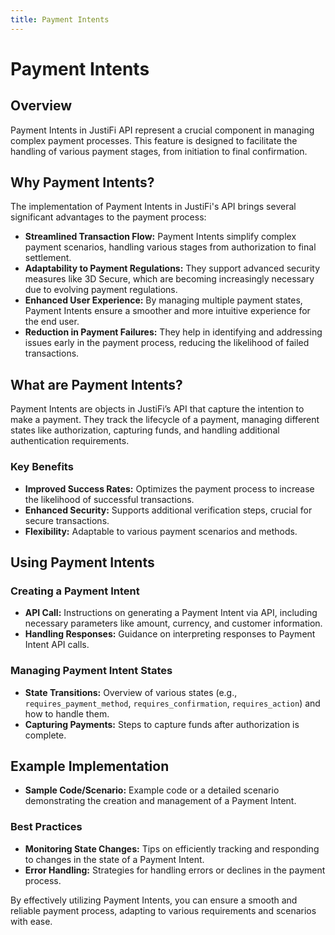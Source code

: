 ```yaml
---
title: Payment Intents
---
```


# Payment Intents

## Overview

Payment Intents in JustiFi API represent a crucial component in managing complex payment processes.
This feature is designed to facilitate the handling of various payment stages, from initiation to
final confirmation.

## Why Payment Intents?

The implementation of Payment Intents in JustiFi's API brings several significant advantages to the
payment process:

- **Streamlined Transaction Flow:** Payment Intents simplify complex payment scenarios, handling
  various stages from authorization to final settlement.
- **Adaptability to Payment Regulations:** They support advanced security measures like 3D Secure,
  which are becoming increasingly necessary due to evolving payment regulations.
- **Enhanced User Experience:** By managing multiple payment states, Payment Intents ensure a
  smoother and more intuitive experience for the end user.
- **Reduction in Payment Failures:** They help in identifying and addressing issues early in the
  payment process, reducing the likelihood of failed transactions.

## What are Payment Intents?

Payment Intents are objects in JustiFi’s API that capture the intention to make a payment. They
track the lifecycle of a payment, managing different states like authorization, capturing funds,
and handling additional authentication requirements.

### Key Benefits

- **Improved Success Rates:** Optimizes the payment process to increase the likelihood of successful
  transactions.
- **Enhanced Security:** Supports additional verification steps, crucial for secure transactions.
- **Flexibility:** Adaptable to various payment scenarios and methods.

## Using Payment Intents

### Creating a Payment Intent

- **API Call:** Instructions on generating a Payment Intent via API, including necessary parameters
  like amount, currency, and customer information.
- **Handling Responses:** Guidance on interpreting responses to Payment Intent API calls.

### Managing Payment Intent States

- **State Transitions:** Overview of various states (e.g., `requires_payment_method`,
  `requires_confirmation`, `requires_action`) and how to handle them.
- **Capturing Payments:** Steps to capture funds after authorization is complete.

## Example Implementation

- **Sample Code/Scenario:** Example code or a detailed scenario demonstrating the creation and
  management of a Payment Intent.

### Best Practices

- **Monitoring State Changes:** Tips on efficiently tracking and responding to changes in the state
  of a Payment Intent.
- **Error Handling:** Strategies for handling errors or declines in the payment process.

By effectively utilizing Payment Intents, you can ensure a smooth and reliable payment process,
adapting to various requirements and scenarios with ease.
